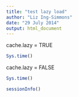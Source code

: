 ```yaml
---
title: "test lazy load"
author: "Liz Ing-Simmons"
date: "29 July 2014"
output: html_document
---
```

cache.lazy = TRUE
```r
Sys.time()

```

cache.lazy = FALSE
```r
Sys.time()

```

```r
sessionInfo()
```